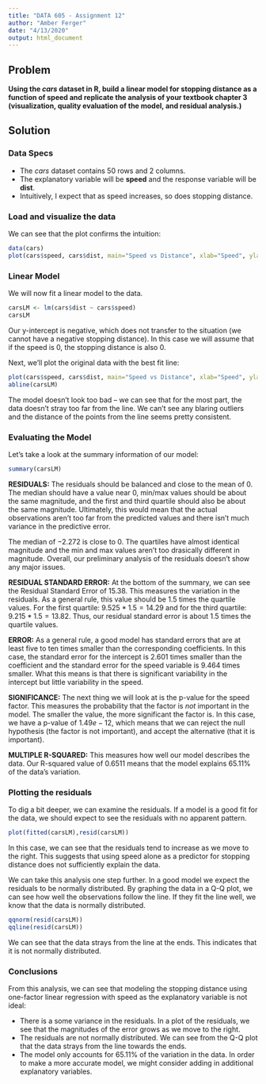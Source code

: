 ---
title: "DATA 605 - Assignment 12"
author: "Amber Ferger"
date: "4/13/2020"
output: html_document
---

## Problem

**Using the *cars* dataset in R, build a linear model for stopping distance as a function of speed and replicate the analysis of your textbook chapter 3 (visualization, quality evaluation of the model, and residual analysis.)**

## Solution

### Data Specs

* The *cars* dataset contains $50$ rows and $2$ columns.
* The explanatory variable will be **speed** and the response variable will be **dist**. 
* Intuitively, I expect that as speed increases, so does stopping distance. 

### Load and visualize the data

We can see that the plot confirms the intuition: 
```{r}

data(cars)
plot(cars$speed, cars$dist, main="Speed vs Distance", xlab="Speed", ylab="Distance")

```

### Linear Model
We will now fit a linear model to the data.
```{r}

carsLM <- lm(cars$dist ~ cars$speed)
carsLM

```

Our y-intercept is negative, which does not transfer to the situation (we cannot have a negative stopping distance). In this case we will assume that if the speed is $0$, the stopping distance is also $0$. 

Next, we'll plot the original data with the best fit line: 
```{r}

plot(cars$speed, cars$dist, main="Speed vs Distance", xlab="Speed", ylab="Distance")
abline(carsLM)

```

The model doesn't look too bad -- we can see that for the most part, the data doesn't stray too far from the line. We can't see any blaring outliers and the distance of the points from the line seems pretty consistent. 

### Evaluating the Model
Let's take a look at the summary information of our model: 
```{r}

summary(carsLM)

```

**RESIDUALS:** The residuals should be balanced and close to the mean of $0$. The median should have a value near $0$,  min/max values should be about the same magnitude, and the first and third quartile should also be about the same magnitude. Ultimately, this would mean that the actual observations aren't too far from the predicted values and there isn't much variance in the predictive error.  

The median of $-2.272$ is close to $0$. The quartiles have almost identical magnitude and the min and max values aren't too drasically different in magnitude. Overall, our preliminary analysis of the residuals doesn't show any major issues.   

**RESIDUAL STANDARD ERROR:** At the bottom of the summary, we can see the Residual Standard Error of $15.38$. This measures the variation in the residuals. As a general rule, this value should be $1.5$ times the quartile values. For the first quartile: $9.525 * 1.5 = 14.29$ and for the third quartile: $9.215 *1.5 = 13.82$. Thus, our residual standard error is about $1.5$ times the quartile values.

**ERROR:** As a general rule, a good model has standard errors that are at least five to ten times smaller than the corresponding coefficients. In this case, the standard error for the intercept is $2.601$ times smaller than the coefficient and the standard error for the speed variable is $9.464$ times smaller. What this means is that there is significant variability in the intercept but little variability in the speed. 

**SIGNIFICANCE:** The next thing we will look at is the p-value for the speed factor. This measures the probability that the factor is *not* important in the model. The smaller the value, the more significant the factor is. In this case, we have a p-value of $1.49e-12$, which means that we can reject the null hypothesis (the factor is not important), and accept the alternative (that it is important).

**MULTIPLE R-SQUARED:** This measures how well our model describes the data. Our R-squared value of $0.6511$ means that the model explains $65.11\%$ of the data's variation. 

### Plotting the residuals
To dig a bit deeper, we can examine the residuals. If a model is a good fit for the data, we should expect to see the residuals with no apparent pattern. 

```{r}

plot(fitted(carsLM),resid(carsLM))

```

In this case, we can see that the residuals tend to increase as we move to the right. This suggests that using speed alone as a predictor for stopping distance does not sufficiently explain the data. 

We can take this analysis one step further. In a good model we expect the residuals to be normally distributed. By graphing the data in a Q-Q plot, we can see how well the observations follow the line. If they fit the line well, we know that the data is normally distributed.  

```{r}

qqnorm(resid(carsLM))
qqline(resid(carsLM))

```

We can see that the data strays from the line at the ends. This indicates that it is not normally distributed. 


### Conclusions
From this analysis, we can see that modeling the stopping distance using one-factor linear regression with speed as the explanatory variable is not ideal: 

* There is a some variance in the residuals. In a plot of the residuals, we see that the magnitudes of the error grows as we move to the right. 
* The residuals are not normally distributed. We can see from the Q-Q plot that the data strays from the line towards the ends.
* The model only accounts for $65.11\%$ of the variation in the data. In order to make a more accurate model, we might consider adding in additional explanatory variables.  